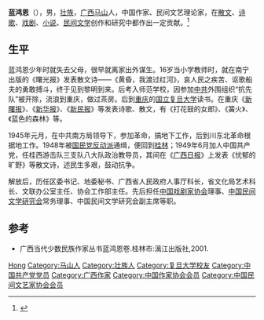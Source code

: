 '''蓝鸿恩'''（{{bd|1924年||1995年||catIdx=L}}），男，[[壮族|壮族]]，[[广西|广西]][[马山县|马山]]人，中国作家、民间文艺理论家，在[[散文|散文]]、[[诗歌|诗歌]]、[[戏剧|戏剧]]、[[小说|小说]]、[[民间文学|民间文学]]创作和研究中都作出一定贡献。<ref>{{cite web |title=蓝鸿恩|url=http://www.gxdqw.com/shihaigouceng/rwcq/201710/t20171030_47925.html |website=广西地情网|accessdate=2019-06-17}}</ref>

== 生平 ==
蓝鸿恩少年时就失去父母，很早就离家出外谋生。16岁当小学教师时，就在南宁出版的《曙光报》发表散文诗——《黄昏，我渡过红河》，哀人民之疾苦、讴歌船夫的勇敢搏斗，终于见到黎明到来。后考入师范学校，因参加[[中共|中共]]外围组织“抗先队”被开除，流浪到重庆，做过茶房。后到[[重庆|重庆]]的[[国立复旦大学|国立复旦大学]]读书。在重庆《[[新曙报|新曙报]]》、《[[新华报|新华报]]》、《[[新民报|新民报]]》等发表诗歌、散文，有《打花鼓的女郎》、《簧火》、《蓝色的森林》等。

1945年元月，在中共南方局领导下，参加革命，搞地下工作，后到川东北革命根据地工作。1948年被[[国民党反动派|国民党反动派]]通缉，便回到[[桂林|桂林]]；1949年6月加人中国共产党，任桂西游击队三支队八大队政治教导员，其间在《[[广西日报|广西日报]]》上发表《忧郁的旷野》等散文诗，述民生多艰，鼓动抗争。

解放后，历任区委书记、地委秘书、广西省人民政府人事厅科长，省文化局艺术科长、文联办公室主任、协会工作部主任。先后担任[[中国戏剧家协会|中国戏剧家协会]]理事、[[中国民间文学研究会|中国民间文学研究会]]常务理事、中国民间文学研究会副主席等职。

== 参考 ==
{{reflist}}
* 广西当代少数民族作家丛书蓝鸿恩卷.桂林市:漓江出版社,2001.

{{中国民间文艺研究会第三届理事会}}
{{中国民间文艺家协会第四届理事会}}

{{Authority control}}
{{DEFAULTSORT:lan hongen}}
[[Category:蓝姓|Hong]]
[[Category:马山人|Category:马山人]]
[[Category:壮族人|Category:壮族人]]
[[Category:复旦大学校友|Category:复旦大学校友]]
[[Category:中国共产党党员|Category:中国共产党党员]]
[[Category:广西作家|Category:广西作家]]
[[Category:中国作家协会会员|Category:中国作家协会会员]]
[[Category:中国民间文艺家协会会员|Category:中国民间文艺家协会会员]]